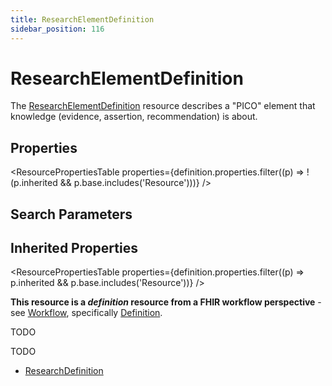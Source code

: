```yaml
---
title: ResearchElementDefinition
sidebar_position: 116
---
```


# ResearchElementDefinition

The <a href="/docs/api/fhir/resources/researchelementdefinition">ResearchElementDefinition</a> resource describes a "PICO" element that knowledge (evidence, assertion, recommendation) is about.

<Tabs queryString="intro-section">
<TabItem value="schema" label="Schema" default>


## Properties


<ResourcePropertiesTable properties={definition.properties.filter((p) => !(p.inherited && p.base.includes('Resource')))} />

## Search Parameters

<SearchParamsTable searchParams={definition.searchParameters} />

## Inherited Properties

<ResourcePropertiesTable properties={definition.properties.filter((p) => p.inherited && p.base.includes('Resource'))} />

</TabItem>
  <TabItem value="usage" label="Usage">
    <div> <a name="bnc"></a>  <p><strong>This resource is a <em>definition</em> resource from a FHIR workflow perspective</strong> - see <a href="https://www.hl7.org/fhir/workflow.html">Workflow</a>, specifically <a href="https://www.hl7.org/fhir/workflow.html#definition">Definition</a>.</p>  <p>TODO</p>  </div>
    </TabItem>
  <TabItem value="relationships" label="Relationships">
    <div>  <p>TODO</p> </div>
    </TabItem>
  
  <TabItem value="referencedBy" label="Referenced By">
    <ul><li><a href="/docs/api/fhir/resources/researchdefinition">ResearchDefinition</a></li></ul>
    </TabItem>

</Tabs>
